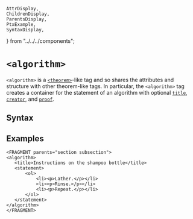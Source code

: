     AttrDisplay,
    ChildrenDisplay,
    ParentsDisplay,
    PtxExample,
    SyntaxDisplay,
} from "../../../components";

# `<algorithm>`

`<algorithm>` is a [`<theorem>`](theorem)-like tag
and so shares the attributes and structure with other theorem-like tags.
In particular, the `<algorithm>` tag creates a container for the
statement of an algorithm with optional [`title`](./title),
[`creator`](./creator), and [`proof`](./proof).

## Syntax

<SyntaxDisplay name="algorithm" />

## Examples

 ```ptx-example
<FRAGMENT parents="section subsection">
<algorithm>
    <title>Instructions on the shampoo bottle</title>
    <statement>
        <ol>
            <li><p>Lather.</p></li>
            <li><p>Rinse.</p></li>
            <li><p>Repeat.</p></li>
        </ol>
    </statement>
</algorithm>
</FRAGMENT>
```
